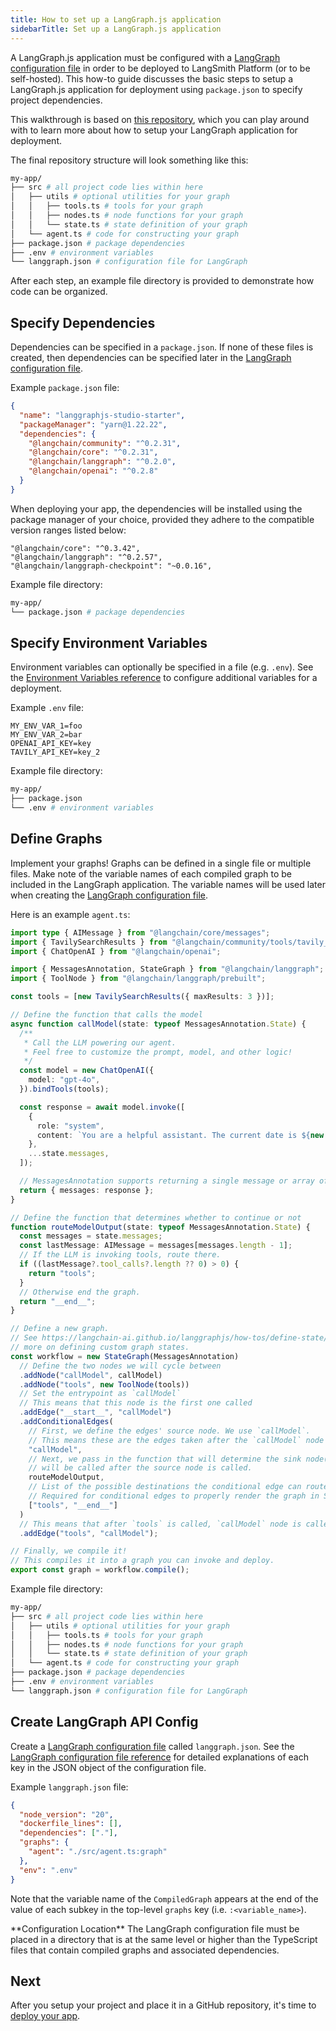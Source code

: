 ```yaml
---
title: How to set up a LangGraph.js application
sidebarTitle: Set up a LangGraph.js application
---
```

A LangGraph.js application must be configured with a [LangGraph configuration file](/langsmith/cli#configuration-file) in order to be deployed to LangSmith Platform (or to be self-hosted). This how-to guide discusses the basic steps to setup a LangGraph.js application for deployment using `package.json` to specify project dependencies.

This walkthrough is based on [this repository](https://github.com/langchain-ai/langgraphjs-studio-starter), which you can play around with to learn more about how to setup your LangGraph application for deployment.

The final repository structure will look something like this:

```bash
my-app/
├── src # all project code lies within here
│   ├── utils # optional utilities for your graph
│   │   ├── tools.ts # tools for your graph
│   │   ├── nodes.ts # node functions for your graph
│   │   └── state.ts # state definition of your graph
│   └── agent.ts # code for constructing your graph
├── package.json # package dependencies
├── .env # environment variables
└── langgraph.json # configuration file for LangGraph
```

After each step, an example file directory is provided to demonstrate how code can be organized.

## Specify Dependencies

Dependencies can be specified in a `package.json`. If none of these files is created, then dependencies can be specified later in the [LangGraph configuration file](#create-langgraph-api-config).

Example `package.json` file:

```json
{
  "name": "langgraphjs-studio-starter",
  "packageManager": "yarn@1.22.22",
  "dependencies": {
    "@langchain/community": "^0.2.31",
    "@langchain/core": "^0.2.31",
    "@langchain/langgraph": "^0.2.0",
    "@langchain/openai": "^0.2.8"
  }
}
```

When deploying your app, the dependencies will be installed using the package manager of your choice, provided they adhere to the compatible version ranges listed below:

```
"@langchain/core": "^0.3.42",
"@langchain/langgraph": "^0.2.57",
"@langchain/langgraph-checkpoint": "~0.0.16",
```

Example file directory:

```bash
my-app/
└── package.json # package dependencies
```

## Specify Environment Variables

Environment variables can optionally be specified in a file (e.g. `.env`). See the [Environment Variables reference](/langsmith/env-var) to configure additional variables for a deployment.

Example `.env` file:

```
MY_ENV_VAR_1=foo
MY_ENV_VAR_2=bar
OPENAI_API_KEY=key
TAVILY_API_KEY=key_2
```

Example file directory:

```bash
my-app/
├── package.json
└── .env # environment variables
```

## Define Graphs

Implement your graphs! Graphs can be defined in a single file or multiple files. Make note of the variable names of each compiled graph to be included in the LangGraph application. The variable names will be used later when creating the [LangGraph configuration file](/langsmith/cli#configuration-file).

Here is an example `agent.ts`:

```ts
import type { AIMessage } from "@langchain/core/messages";
import { TavilySearchResults } from "@langchain/community/tools/tavily_search";
import { ChatOpenAI } from "@langchain/openai";

import { MessagesAnnotation, StateGraph } from "@langchain/langgraph";
import { ToolNode } from "@langchain/langgraph/prebuilt";

const tools = [new TavilySearchResults({ maxResults: 3 })];

// Define the function that calls the model
async function callModel(state: typeof MessagesAnnotation.State) {
  /**
   * Call the LLM powering our agent.
   * Feel free to customize the prompt, model, and other logic!
   */
  const model = new ChatOpenAI({
    model: "gpt-4o",
  }).bindTools(tools);

  const response = await model.invoke([
    {
      role: "system",
      content: `You are a helpful assistant. The current date is ${new Date().getTime()}.`,
    },
    ...state.messages,
  ]);

  // MessagesAnnotation supports returning a single message or array of messages
  return { messages: response };
}

// Define the function that determines whether to continue or not
function routeModelOutput(state: typeof MessagesAnnotation.State) {
  const messages = state.messages;
  const lastMessage: AIMessage = messages[messages.length - 1];
  // If the LLM is invoking tools, route there.
  if ((lastMessage?.tool_calls?.length ?? 0) > 0) {
    return "tools";
  }
  // Otherwise end the graph.
  return "__end__";
}

// Define a new graph.
// See https://langchain-ai.github.io/langgraphjs/how-tos/define-state/#getting-started for
// more on defining custom graph states.
const workflow = new StateGraph(MessagesAnnotation)
  // Define the two nodes we will cycle between
  .addNode("callModel", callModel)
  .addNode("tools", new ToolNode(tools))
  // Set the entrypoint as `callModel`
  // This means that this node is the first one called
  .addEdge("__start__", "callModel")
  .addConditionalEdges(
    // First, we define the edges' source node. We use `callModel`.
    // This means these are the edges taken after the `callModel` node is called.
    "callModel",
    // Next, we pass in the function that will determine the sink node(s), which
    // will be called after the source node is called.
    routeModelOutput,
    // List of the possible destinations the conditional edge can route to.
    // Required for conditional edges to properly render the graph in Studio
    ["tools", "__end__"]
  )
  // This means that after `tools` is called, `callModel` node is called next.
  .addEdge("tools", "callModel");

// Finally, we compile it!
// This compiles it into a graph you can invoke and deploy.
export const graph = workflow.compile();
```

Example file directory:

```bash
my-app/
├── src # all project code lies within here
│   ├── utils # optional utilities for your graph
│   │   ├── tools.ts # tools for your graph
│   │   ├── nodes.ts # node functions for your graph
│   │   └── state.ts # state definition of your graph
│   └── agent.ts # code for constructing your graph
├── package.json # package dependencies
├── .env # environment variables
└── langgraph.json # configuration file for LangGraph
```

## Create LangGraph API Config

Create a [LangGraph configuration file](/langsmith/cli#configuration-file) called `langgraph.json`. See the [LangGraph configuration file reference](/langsmith/cli#configuration-file) for detailed explanations of each key in the JSON object of the configuration file.

Example `langgraph.json` file:

```json
{
  "node_version": "20",
  "dockerfile_lines": [],
  "dependencies": ["."],
  "graphs": {
    "agent": "./src/agent.ts:graph"
  },
  "env": ".env"
}
```

Note that the variable name of the `CompiledGraph` appears at the end of the value of each subkey in the top-level `graphs` key (i.e. `:<variable_name>`).

<Info>
**Configuration Location**
The LangGraph configuration file must be placed in a directory that is at the same level or higher than the TypeScript files that contain compiled graphs and associated dependencies.
</Info>

## Next

After you setup your project and place it in a GitHub repository, it's time to [deploy your app](/langsmith/deploy-to-cloud).
